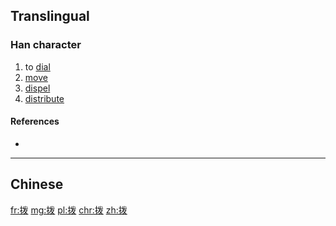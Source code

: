 {{also|撥}}
==Translingual==

===Han character===
{{Han char|rn=64|rad=手|as=05|sn=8|four=|canj=手戈女水 (QIVE)|ids=⿰[[扌]][[发]]}}

# to [[dial]]
# [[move]]
# [[dispel]]
# [[distribute]]

====References====
* {{Han ref|kx=0427.161|hdz=31862.010|uh=62E8|ud=25320}}

----

==Chinese==
{{zh-see|撥}}

[[fr:拨]]
[[mg:拨]]
[[pl:拨]]
[[chr:拨]]
[[zh:拨]]